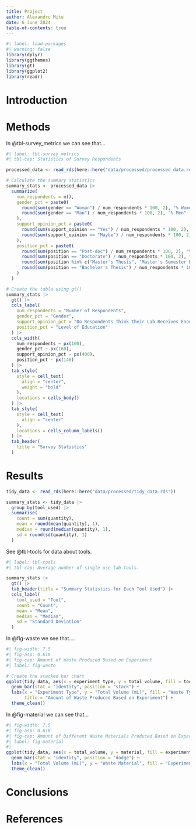 ```yaml
---
title: Project
author: Alexandru Mitu
date: 6 June 2024
table-of-contents: true 
---
```


```r
#| label: load-packages
#| warning: false
library(dplyr)
library(ggthemes)
library(gt)
library(ggplot2)
library(readr)
```

# Introduction

# Methods

In @tbl-survey_metrics we can see that...

```r
#| label: tbl-survey_metrics
#| tbl-cap: Statistics of Survey Respondents

processed_data <- read_rds(here::here("data/processed/processed_data.rds"))

# Calculate the summary statistics
summary_stats <- processed_data |>
  summarize(
    num_respondents = n(),
    gender_pct = paste0(
      round(sum(gender == "Woman") / num_respondents * 100, 2), "% Women, ",
      round(sum(gender == "Man") / num_respondents * 100, 2), "% Men"
    ),
    support_opinion_pct = paste0(
      round(sum(support_opinion == "Yes") / num_respondents * 100, 2), "% Yes, ",
      round(sum(support_opinion == "Maybe") / num_respondents * 100, 2), "% Maybe"
    ),
    position_pct = paste0(
      round(sum(position == "Post-doc") / num_respondents * 100, 2), "% Post-doc, ",
      round(sum(position == "Doctorate") / num_respondents * 100, 2), "% Doctorate, ",
      round(sum(position %in% c("Master's Thesis", "Master's Semester Project")) / num_respondents * 100, 2), "% Master, ",
      round(sum(position == "Bachelor's Thesis") / num_respondents * 100, 2), "% Bachelor"
    )
  )

# Create the table using gt()
summary_stats |>
  gt() |>
  cols_label(
    num_respondents = "Number of Respondents",
    gender_pct = "Gender",
    support_opinion_pct = "Do Respondents Think their Lab Receives Enough Support regarding Waste Management?",
    position_pct = "Level of Education"
  ) |>
  cols_width(
    num_respondents ~ px(100),
    gender_pct ~ px(160),
    support_opinion_pct ~ px(400),
    position_pct ~ px(140)
  ) |>
  tab_style(
    style = cell_text(
      align = "center",
      weight = "bold"
    ),
    locations = cells_body()
  ) |>
  tab_style(
    style = cell_text(
      align = "center"
    ),
    locations = cells_column_labels()
  ) |>
  tab_header(
    title = "Survey Statistics"
  )

```

# Results

```r
tidy_data <- read_rds(here::here("data/processed/tidy_data.rds"))

summary_stats <- tidy_data |>
  group_by(tool_used) |>
  summarise(
    count = sum(quantity),
    mean = round(mean(quantity), 1),
    median = round(median(quantity), 1),
    sd = round(sd(quantity), 1)
  )


```

See @tbl-tools for data about tools.

```r
#| label: tbl-tools
#| tbl-cap: Average number of single-use lab tools.

summary_stats |> 
  gt() |> 
  tab_header(title = "Summary Statistics for Each Tool Used") |> 
  cols_label(
    tool_used = "Tool",
    count = "Count",
    mean = "Mean",
    median = "Median",
    sd = "Standard Deviation"
  ) 
```

In @fig-waste we see that....

```r
#| fig-width: 7.5
#| fig-asp: 0.618
#| fig-cap: Amount of Waste Produced Based on Experiment
#| label: fig-waste

# Create the stacked bar chart
ggplot(tidy_data, aes(x = experiment_type, y = total_volume, fill = tool_used)) +
  geom_bar(stat = "identity", position = "stack") +
  labs(x = "Experiment Type", y = "Total Volume (mL)", fill = "Waste Type", 
       title = "Amount of Waste Produced Based on Experiment") +
  theme_clean()
```

In @fig-material we can see that...

```r
#| fig-width: 7.5
#| fig-asp: 0.618
#| fig-cap: Amount of Different Waste Materials Produced Based on Experiment
#| label: fig-material
#| 
ggplot(tidy_data, aes(x = total_volume, y = material, fill = experiment_type)) +
  geom_bar(stat = "identity", position = "dodge") +
  labs(x = "Total Volume (mL)", y = "Waste Material", fill = "Experiment Type") +
  theme_clean()
```

# Conclusions

# References
